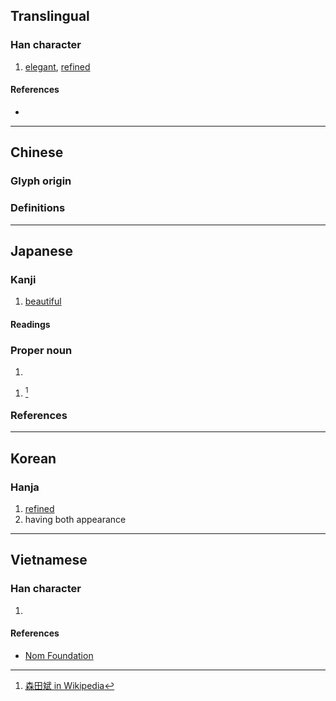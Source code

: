 {{also|彬}}
{{character info/new}}
==Translingual==

===Han character===
{{Han char|rn=67|rad=文|as=08|sn=12|four=03440|canj=YKMPM|ids=⿰文武}}

# [[elegant]], [[refined]]

====References====
* {{Han ref|kx=0477.070|dkj=13468|dj=0835.090|hdz=32170.140|uh=658C|ud=25996|bh=D979|bd=55673}}

----

==Chinese==

===Glyph origin===
{{Han etym}}

===Definitions===
{{zh-see|彬|v}}

----

==Japanese==

===Kanji===
{{ja-kanji|grade=uc|rs=文07}}

# [[beautiful]]

====Readings====
{{ja-readings
|on=ひん
|kun=あき-らか, うるわ-し.い
|nanori=さかん, たけ, たけし
}}

===Proper noun===
{{ja-pos|たけし|proper}}

# {{given name|male|lang=ja|sort=たけし}}

{{ja-pos|さかん|proper}}

# {{lb|ja|rare|sort=さかん}} {{given name|male|lang=ja}}<ref>[[:ja:w:森田斌|森田斌 in Wikipedia]]</ref>

===References===
<references/>

----

==Korean==

===Hanja===
{{ko-hanja|hangeul=빈|eumhun=|rv=bin|mr=pin|y=pin}}

# [[refined]]
# having both appearance

----

==Vietnamese==

===Han character===
{{vi-readings|rs=文07|hanviet=bân}}

# {{defn|lang=vi|sort=文07}}

====References====
* [http://nomfoundation.org/common/nom_details.php?codepoint=658c Nom Foundation]